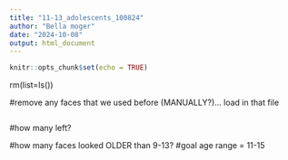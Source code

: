 ```yaml
---
title: "11-13_adolescents_100824"
author: "Bella moger"
date: "2024-10-08"
output: html_document
---
```


```r
knitr::opts_chunk$set(echo = TRUE)
```


rm(list=ls())


#remove any faces that we used before (MANUALLY?)... load in that file

```r



```

#how many left? 

#how many faces looked OLDER than 9-13?
#goal age range = 11-15







